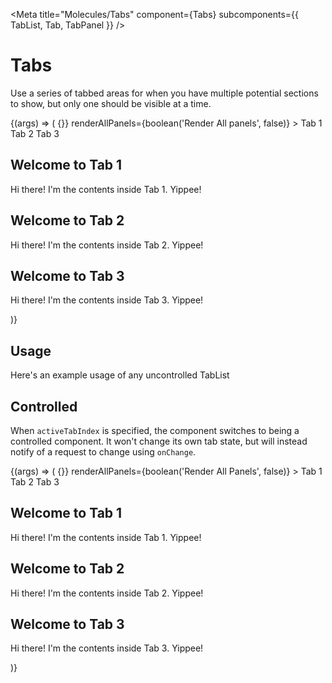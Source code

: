 
<Meta
  title="Molecules/Tabs"
  component={Tabs}
  subcomponents={{ TabList, Tab, TabPanel }}
/>

# Tabs

<StoryStatus status="stable" />

Use a series of tabbed areas for when you have multiple potential sections
to show, but only one should be visible at a time.

<Canvas withSource="none">
  <Story name="Tabs">
    {(args) => (
      <Tabs
        defaultActiveTabIndex={number('defaultActiveTabIndex', 2)}
        onChange={() => {}}
        renderAllPanels={boolean('Render All panels', false)}
      >
        <TabList
          center={boolean('Centered', false)}
          maxWidth={text('Max Width', undefined)}
        >
          <Tab>Tab 1</Tab>
          <Tab>Tab 2</Tab>
          <Tab>Tab 3</Tab>
        </TabList>
        <TabPanel>
          <h2>Welcome to Tab 1</h2>
          <p>Hi there! I'm the contents inside Tab 1. Yippee!</p>
        </TabPanel>
        <TabPanel>
          <h2>Welcome to Tab 2</h2>
          <p>Hi there! I'm the contents inside Tab 2. Yippee!</p>
        </TabPanel>
        <TabPanel>
          <h2>Welcome to Tab 3</h2>
          <p>Hi there! I'm the contents inside Tab 3. Yippee!</p>
        </TabPanel>
      </Tabs>
    )}
  </Story>
</Canvas>

<Props of={Tabs} />

## Usage

Here's an example usage of any uncontrolled TabList

## Controlled

When `activeTabIndex` is specified, the component switches to
being a controlled component. It won't change its own tab state, but will
instead notify of a request to change using `onChange`.

<Canvas withSource="none">
  <Story name="Controlled">
    {(args) => (
      <Tabs
        activeTabIndex={number('Active Tab Index', 0)}
        onChange={() => {}}
        renderAllPanels={boolean('Render All Panels', false)}
      >
        <TabList
          center={boolean('Centered', false)}
          maxWidth={text('Max Width', undefined)}
        >
          <Tab>Tab 1</Tab>
          <Tab>Tab 2</Tab>
          <Tab>Tab 3</Tab>
        </TabList>
        <TabPanel>
          <h2>Welcome to Tab 1</h2>
          <p>Hi there! I'm the contents inside Tab 1. Yippee!</p>
        </TabPanel>
        <TabPanel>
          <h2>Welcome to Tab 2</h2>
          <p>Hi there! I'm the contents inside Tab 2. Yippee!</p>
        </TabPanel>
        <TabPanel>
          <h2>Welcome to Tab 3</h2>
          <p>Hi there! I'm the contents inside Tab 3. Yippee!</p>
        </TabPanel>
      </Tabs>
    )}
  </Story>
</Canvas>
